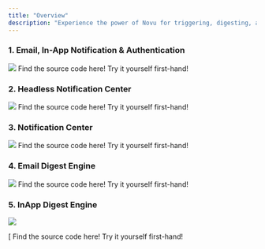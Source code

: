 ```yaml
---
title: "Overview"
description: "Experience the power of Novu for triggering, digesting, and receiving notifications via different channels"
---
```


### 1. Email, In-App Notification & Authentication

<Frame caption="Demo showing auth & email notifications with Novu & Auth0">
<img src="/images/vue-email-notification.png" />
</Frame>

<CardGroup cols={2}>
  <Card title="Github" icon="github" color="#ea5a0c" href="https://github.com/novuhq/examples/tree/main/vue-nextjs-trigger-inapp-notifications">
    Find the source code here!
  </Card>
  <Card title="Demo" icon="play" color="#0285c7" href="https://novu-notifications-vue3.vercel.app/">
    Try it yourself first-hand!
  </Card>
</CardGroup>

### 2. Headless Notification Center

<Frame caption="Demo showing how to use the headless notification center in a JS app">
<img src="/images/headless-notification-center-demo.png" />
</Frame>

<CardGroup cols={2}>
  <Card title="Github" icon="github" color="#ea5a0c" href="https://github.com/novuhq/novu-headless-demo-app">
    Find the source code here!
  </Card>
  <Card title="Demo" icon="play" color="#0285c7" href="https://headlessdemo.vercel.app/">
    Try it yourself first-hand!
  </Card>
</CardGroup>

### 3. Notification Center

<Frame caption="Demo showing how to use the notification center in a next.js app">
<img src="/images/notification-center-demo.png" />
</Frame>

<CardGroup cols={2}>
  <Card title="Github" icon="github" color="#ea5a0c" href="https://github.com/novuhq/notification-center-demo">
    Find the source code here!
  </Card>
  <Card title="Demo" icon="play" color="#0285c7" href="https://notification-center-demo.vercel.app/">
    Try it yourself first-hand!
  </Card>
</CardGroup>

### 4. Email Digest Engine

<Frame caption="Demo showing how digest engine works in Email notifications">
<img src="/images/email-digest-engine-demo.png" />
</Frame>

<CardGroup cols={2}>
  <Card title="Github" icon="github" color="#ea5a0c" href="https://github.com/novuhq/digest-learning-app">
    Find the source code here!
  </Card>
  <Card title="Demo" icon="play" color="#0285c7" href="https://emaildigest.vercel.app/">
    Try it yourself first-hand!
  </Card>
</CardGroup>

### 5. InApp Digest Engine

<Frame caption="Demo showing how digest engine works in In-App Notification Center">
<img src="/images/inapp-digest-engine-demo.png" />
</Frame>

[<CardGroup cols={2}>
  <Card title="Github" icon="github" color="#ea5a0c" href="https://github.com/novuhq/digest-learning-app">
    Find the source code here!
  </Card>
  <Card title="Demo" icon="play" color="#0285c7" href="https://digestplayground.vercel.app/">
    Try it yourself first-hand!
  </Card>
</CardGroup>
